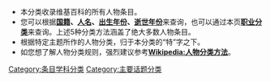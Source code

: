 {{Catnav|頁面分類}}

{{Catbar}}

{{Catmore}}

* 本分类收录维基百科的所有人物条目。
* 您可以根据'''[[:Category:各国人物|国籍]]、[[:Category:人名|人名]]、[[:Category:出生年份|出生年份]]、[[:Category:逝世|逝世年份]]'''来查询，也可以通过本页'''[[:Category:各職業人物|职业分类]]'''来查询。上述5种分类方法涵盖了绝大多数人物条目。
* 根据特定主题所作的人物分类，归于本分类的“特”字之下。
* 如您想了解人物分类规则，强烈建议参考'''[[Wikipedia:人物分类方法|Wikipedia:人物分类方法]]'''。

{{Portal|人物}}
{{Sisterlinkswp|People}}

[[Category:条目学科分类|Category:条目学科分类]]
[[Category:主要话题分类|Category:主要话题分类]]